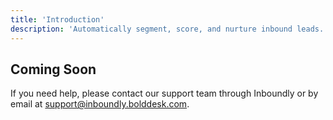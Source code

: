 ```yaml
---
title: 'Introduction'
description: 'Automatically segment, score, and nurture inbound leads.'
---
```


## Coming Soon

If you need help, please contact our support team through Inboundly or by email at support@inboundly.bolddesk.com.